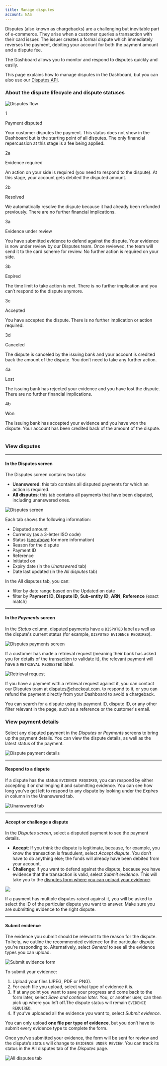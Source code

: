 ```yaml
--- 
title: Manage disputes
account: NAS
---
```


Disputes (also known as chargebacks) are a challenging but inevitable part of e-commerce. They arise when a customer queries a transaction with their card issuer. The issuer creates a formal dispute which immediately reverses the payment, debiting your account for both the payment amount and a dispute fee.

The Dashboard allows you to monitor and respond to disputes quickly and easily.

<TipBox>

This page explains how to manage disputes in the Dashboard, but you can also use our [Disputes API](/risk-management/disputes/disputes-api).

</TipBox>

### About the dispute lifecycle and dispute statuses

<img src="/NAS/Dashboard/Manage_disputes/disputes_flow.png"  alt="Disputes flow" />

<Table>
<TableHead headers={['Step','Status','Description']}/>
<TableBody>
<TableRow>
<TableCell>

1

</TableCell>
<TableCell>

Payment disputed

</TableCell>
<TableCell>

Your customer disputes the payment. This status does not show in the Dashboard but is the starting point of all disputes. The only financial repercussion at this stage is a fee being applied.

</TableCell>
</TableRow>
<TableRow>
<TableCell>

2a

</TableCell>
<TableCell>

Evidence required

</TableCell>
<TableCell>

An action on your side is required (you need to respond to the dispute). At this stage, your account gets debited the disputed amount.

</TableCell>
</TableRow>
<TableRow>
<TableCell>

2b

</TableCell>
<TableCell>

Resolved

</TableCell>
<TableCell>

We automatically resolve the dispute because it had already been refunded previously. There are no further financial implications.

</TableCell>
</TableRow>
<TableRow>
<TableCell>

3a

</TableCell>
<TableCell>

Evidence under review

</TableCell>
<TableCell>

You have submitted evidence to defend against the dispute. Your evidence is now under review by our Disputes team. Once reviewed, the team will send it to the card scheme for review. No further action is required on your side.

</TableCell>
</TableRow>
<TableRow>
<TableCell>

3b

</TableCell>
<TableCell>

Expired

</TableCell>
<TableCell>

The time limit to take action is met. There is no further implication and you can’t respond to the dispute anymore.

</TableCell>
</TableRow>
<TableRow>
<TableCell>

3c

</TableCell>
<TableCell>

Accepted

</TableCell>
<TableCell>

You have accepted the dispute. There is no further implication or action required.

</TableCell>
</TableRow>
<TableRow>
<TableCell>

3d

</TableCell>
<TableCell>

Canceled

</TableCell>
<TableCell>

The dispute is canceled by the issuing bank and your account is credited back the amount of the dispute. You don’t need to take any further action.

</TableCell>
</TableRow>
<TableRow>
<TableCell>

4a

</TableCell>
<TableCell>

Lost

</TableCell>
<TableCell>

The issuing bank has rejected your evidence and you have lost the dispute. There are no further financial implications.

</TableCell>
</TableRow>
<TableRow>
<TableCell>

4b

</TableCell>
<TableCell>

Won

</TableCell>
<TableCell>

The issuing bank has accepted your evidence and you have won the dispute. Your account has been credited back of the amount of the dispute.

</TableCell>
</TableRow>
</TableBody>
</Table>

### View disputes

---

#### In the Disputes screen

The Disputes screen contains two tabs:

- **Unanswered**: this tab contains all disputed payments for which an action is required.
- **All disputes**: this tab contains all payments that have been disputed, including unanswered ones.

<img src="/NAS/Dashboard/Manage_disputes/disputes_screen.png"  alt="Disputes screen" />

Each tab shows the following information:

- Disputed amount
- Currency (as a 3-letter ISO code)
- Status ([see above](#About_the_dispute_lifecycle_and_dispute_statuses) for more information)
- Reason for the dispute
- Payment ID
- Reference
- Initiated on
- Expiry date (in the _Unanswered_ tab)
- Date last updated (in the _All disputes_ tab)

<TipBox>

In the All disputes tab, you can:

- filter by date range based on the Updated on date
- filter by **Payment ID**, **Dispute ID**, **Sub-entity** **ID**, **ARN**, **Reference** (exact match)

</TipBox>

---

#### In the _Payments_ screen

In the _Status_ column, disputed payments have a `DISPUTED` label as well as the dispute's current status (for example, `DISPUTED EVIDENCE REQUIRED`).

<img src="/NAS/Dashboard/Manage_disputes/disputes_payments_screen.png"  alt="Disputes payments screen" />

If a customer has made a retrieval request (meaning their bank has asked you for details of the transaction to validate it), the relevant payment will have a `RETRIEVAL REQUESTED` label.

<img src="/NAS/Dashboard/Manage_disputes/retrieval_request.png"  alt="Retrieval request" />

If you have a payment with a retrieval request against it, you can contact our Disputes team at <ExternalLink href="mailto:disputes@checkout.com">disputes@checkout.com</ExternalLink>. to respond to it, or you can refund the payment directly from your Dashboard to avoid a chargeback.

<TipBox>

You can search for a dispute using its payment ID, dispute ID, or any other filter relevant in the page, such as a reference or the customer's email.

</TipBox>

### View payment details

Select any disputed payment in the _Disputes_ or _Payments_ screens to bring up the payment details. You can view the dispute details, as well as the latest status of the payment.

<img src="/NAS/Dashboard/Manage_disputes/dispute_payment_details.png"  alt="Dispute payment details" />

---

#### Respond to a dispute

If a dispute has the status `EVIDENCE REQUIRED`, you can respond by either accepting it or challenging it and submitting evidence. You can see how long you've got left to respond to any dispute by looking under the *Expires in* column in the Unanswered tab.

<img src="/NAS/Dashboard/Manage_disputes/unanswered_tab.png"  alt="Unanswered tab" />

---

#### Accept or challenge a dispute

In the _Disputes screen_, select a disputed payment to see the payment details. 

- **Accept**: If you think the dispute is legitimate, because, for example, you know the transaction is fraudulent, select _Accept dispute_. You don’t have to do anything else; the funds will already have been debited from your account.
- **Challenge**: If you want to defend against the dispute, because you have evidence that the transaction is valid, select _Submit evidence_. This will take you to the [disputes form where you can upload your evidence](/dashboard/disputes#Submit_evidence).

<img src="/NAS/Dashboard/Manage_disputes/dispute_details.png"  />

<TipBox variant='info'>

If a payment has multiple disputes raised against it, you will be asked to select the ID of the particular dispute you want to answer. Make sure you are submitting evidence to the right dispute.

</TipBox>

---

#### Submit evidence

The evidence you submit should be relevant to the reason for the dispute. To help, we outline the recommended evidence for the particular dispute you’re responding to. Alternatively, select _General_ to see all the evidence types you can upload.

<img src="/NAS/Dashboard/Manage_disputes/submit_evidence_form.png"  alt="Submit evidence form" />

To submit your evidence:

1. Upload your files (JPEG, PDF or PNG).
2. For each file you upload, select what type of evidence it is.
3. If at any point you want to save your progress and come back to the form later, select _Save and continue later_. You, or another user, can then pick up where you left off.The dispute status will remain `EVIDENCE REQUIRED`.
4. If you’ve uploaded all the evidence you want to, select _Submit evidence_.

<TipBox variant='info'>

You can only upload **one file per type of evidence**, but you don’t have to submit every evidence type to complete the form.

</TipBox>

Once you’ve submitted your evidence, the form will be sent for review and the dispute’s status will change to `EVIDENCE UNDER REVIEW`. You can track its status in the All disputes tab of the _Disputes_ page.

<img src="/NAS/Dashboard/Manage_disputes/all_disputes_tab.png"  alt="All disputes tab"/>
